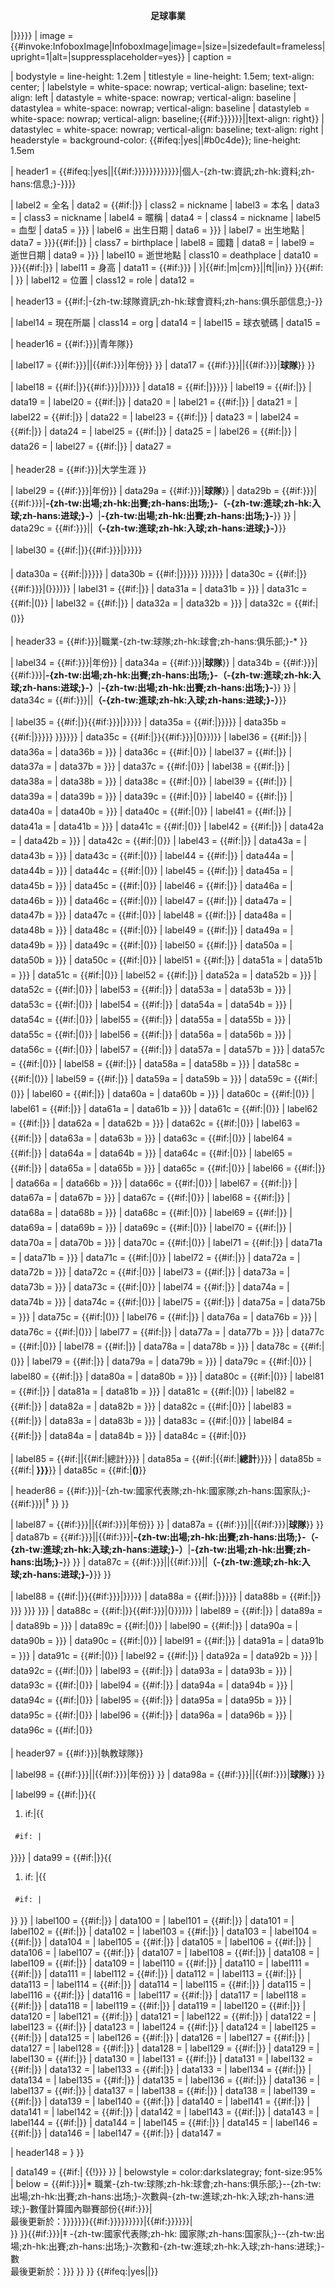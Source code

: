 {{Infobox3cols
| child       = {{Yesno|{{{embed|no}}}}}
| bodyclass   = vcard
| titleclass  = fn
| title       = {{#ifeq:{{Yesno|{{{embed|no}}}}}|yes|{{#if:{{{header-color|}}}|<hr style="background-color: {{{header-color|transparent}}}; height: 3px;" />|}}<div style="text-align: center;">'''足球事業'''</div>|{{{name|<includeonly>{{{playername|{{PAGENAMEBASE}} }}}</includeonly>}}}}}
| image       = {{#invoke:InfoboxImage|InfoboxImage|image={{{image|}}}|size={{{image_size|}}}|sizedefault=frameless|upright=1|alt={{{alt|}}}|suppressplaceholder=yes}}
| caption     = {{{caption|}}}

| bodystyle   = line-height: 1.2em
| titlestyle  = line-height: 1.5em; text-align: center;
| labelstyle  = white-space: nowrap; vertical-align: baseline; text-align: left
| datastyle   = white-space: nowrap; vertical-align: baseline
| datastylea  = white-space: nowrap; vertical-align: baseline
| datastyleb  = white-space: nowrap; vertical-align: baseline;{{#if:{{{caps(goals)1|{{{caps(goals)|}}}}}}{{{nationalcaps(goals)1|{{{nationalcaps(goals)|}}}}}}||text-align: right}}
| datastylec  = white-space: nowrap; vertical-align: baseline; text-align: right
| headerstyle = background-color: {{#ifeq:{{Yesno|{{{embed|no}}}}}|yes|{{{header-color|transparent}}}|#b0c4de}}; line-height: 1.5em

| header1     = {{#ifeq:{{Yesno|{{{embed|no}}}}}|yes||{{#if:{{{fullname|}}}{{{birth_date|{{{dateofbirth|}}}}}}{{{birth_place|{{{countryofbirth|}}}}}}{{{cityofbirth|}}}{{{death_date|{{{dateofdeath|}}}}}}{{{death_place|{{{countryofdeath|}}}}}}{{{cityofdeath|}}}{{{height|}}}{{{position|}}}|個人-{zh-tw:資訊;zh-hk:資料;zh-hans:信息;}-}}}}

| label2      = 全名
| data2       = {{#if:{{{fullname|}}}|<span style="white-space:normal;">{{{fullname|}}}</span>}}
| class2      = nickname
| label3      = 本名
| data3       = {{{birth_name|}}}
| class3      = nickname
| label4      = 暱稱
| data4       = {{{nickname|}}}
| class4      = nickname
| label5      = 血型
| data5       = {{{blood_type|{{{bloodtype|}}}}}}
| label6      = 出生日期
| data6       = {{{birth_date|{{{dateofbirth|}}}}}}
| label7      = 出生地點
| data7       = {{{birth_place|{{{countryofbirth|}}}}}}{{#if:{{{cityofbirth|}}}|{{{cityofbirth}}}}}
| class7      = birthplace
| label8      = 國籍
| data8       = {{{country|}}}
| label9      = 逝世日期
| data9       = {{{death_date|{{{dateofdeath|}}}}}}
| label10     = 逝世地點
| class10     = deathplace
| data10      = {{{death_place|{{{countryofdeath|}}}}}}{{#if:{{{cityofdeath|}}}|{{{cityofdeath}}}}} 
| label11     = 身高
| data11      = {{#if:{{{height_m|{{{height_cm|}}}}}}{{{height_ft|}}}{{{height_in|}}} | {{convinfobox|{{{height_m|{{{height_cm|}}}}}}|{{#if:{{{height_m|}}}|m|cm}}|{{{height_ft|}}}|ft|{{{height_in|}}}|in}} }}{{#if:{{{height|}}} | {{infobox person/height|{{{height|}}}}} }}
| label12     = 位置
| class12     = role
| data12      = {{{position|}}}

| header13    = {{#if:{{{currentclub|}}}|-{zh-tw:球隊資訊;zh-hk:球會資料;zh-hans:俱乐部信息;}-}}

| label14     = 現在所屬
| class14     = org
| data14      = {{{currentclub|}}}
| label15     = 球衣號碼
| data15      = {{{clubnumber|}}}

| header16    = {{#if:{{{youthclubs1|{{{youthclubs|}}}}}}|青年隊}}

| label17     = {{#if:{{{clubs1|{{{clubs|}}}}}}||{{#if:{{{youthyears1|{{{youthyears|}}}}}}|年份}} }}
| data17      = {{#if:{{{clubs1|{{{clubs|}}}}}}||{{#if:{{{youthclubs1|{{{youthclubs|}}}}}}|'''球隊'''}} }}

| label18     = {{#if:{{{youthclubs|}}}|<span style="line-height:1.7em">}}{{#if:{{{youthclubs1|{{{youthclubs|}}}}}}|<span style="font-weight:normal">{{{youthyears1|{{{youthyears|–}}}}}}</span>}}
| data18      = {{#if:{{{youthclubs|}}}|<span style="line-height:1.7em">}}{{{youthclubs1|{{{youthclubs|}}}}}}
| label19     = {{#if:{{{youthclubs2|}}}|<span style="font-weight:normal">{{{youthyears2|–}}}</span>}}
| data19      = {{{youthclubs2|}}}
| label20     = {{#if:{{{youthclubs3|}}}|<span style="font-weight:normal">{{{youthyears3|–}}}</span>}}
| data20      = {{{youthclubs3|}}}
| label21     = {{#if:{{{youthclubs4|}}}|<span style="font-weight:normal">{{{youthyears4|–}}}</span>}}
| data21      = {{{youthclubs4|}}}
| label22     = {{#if:{{{youthclubs5|}}}|<span style="font-weight:normal">{{{youthyears5|–}}}</span>}}
| data22      = {{{youthclubs5|}}}
| label23     = {{#if:{{{youthclubs6|}}}|<span style="font-weight:normal">{{{youthyears6|–}}}</span>}}
| data23      = {{{youthclubs6|}}}
| label24     = {{#if:{{{youthclubs7|}}}|<span style="font-weight:normal">{{{youthyears7|–}}}</span>}}
| data24      = {{{youthclubs7|}}}
| label25     = {{#if:{{{youthclubs8|}}}|<span style="font-weight:normal">{{{youthyears8|–}}}</span>}}
| data25      = {{{youthclubs8|}}}
| label26     = {{#if:{{{youthclubs9|}}}|<span style="font-weight:normal">{{{youthyears9|–}}}</span>}}
| data26      = {{{youthclubs9|}}}
| label27     = {{#if:{{{youthclubs10|}}}|<span style="font-weight:normal">{{{youthyears10|–}}}</span>}}
| data27      = {{{youthclubs10|}}}

| header28	= {{#if:{{{college1|{{{colleges|}}}}}}|大学生涯 }}

| label29     = {{#if:{{{college1|{{{colleges|}}}}}}|年份}}
| data29a     = {{#if:{{{college1|{{{colleges|}}}}}}|'''球隊'''}}
| data29b     = {{#if:{{{college1|{{{colleges|}}}}}}|{{#if:{{{collegecaps(goals)1|{{{collegecaps(goals)|}}}}}}|'''-{zh-tw:出場;zh-hk:出賽;zh-hans:出场;}-（-{zh-tw:進球;zh-hk:入球;zh-hans:进球;}-）'''|'''-{zh-tw:出場;zh-hk:出賽;zh-hans:出场;}-'''}} }}
| data29c     = {{#if:{{{collegecaps(goals)1|{{{collegecaps(goals)|}}}}}}||'''（-{zh-tw:進球;zh-hk:入球;zh-hans:进球;}-）'''}}

| label30     = {{#if:{{{colleges|}}}|<span style="line-height:1.7em">}}{{#if:{{{college1|{{{colleges|}}}}}}|<span style="font-weight:normal">{{{collegeyears1|{{{collegeyears|–}}}}}}</span>}}

| data30a     = {{#if:{{{colleges|}}}|<span style="line-height:1.7em">}}{{{college1|{{{colleges|}}}}}}
| data30b     = {{#if:{{{colleges|}}}|<span style="line-height:1.7em">}}{{{collegecaps1| {{{collegecaps|{{{collegecaps(goals)1|{{{collegecaps(goals)|}}}}}} }}}}}}
| data30c     = {{#if:{{{colleges|}}}|<span style="line-height:1.7em">}}{{#if:{{{collegegoals1|{{{collegegoals|}}}}}}|({{{collegegoals1|{{{collegegoals|}}}}}})}}
| label31     = {{#if:{{{college2|}}}|<span style="font-weight:normal">{{{collegeyears2|–}}}</span>}}
| data31a     = {{{college2|}}}
| data31b     = {{{collegecaps2|{{{collegecaps(goals)2|}}} }}}
| data31c     = {{#if:{{{collegegoals2|}}}|({{{collegegoals2}}})}}
| label32     = {{#if:{{{college3|}}}|<span style="font-weight:normal">{{{collegeyears3|–}}}</span>}}
| data32a     = {{{college3|}}}
| data32b     = {{{collegecaps3|{{{collegecaps(goals)3|}}} }}}
| data32c     = {{#if:{{{collegegoals3|}}}|({{{collegegoals3}}})}}

| header33	= {{#if:{{{clubs1|{{{clubs|}}}}}}|職業-{zh-tw:球隊;zh-hk:球會;zh-hans:俱乐部;}-* }}

| label34 	= {{#if:{{{clubs1|{{{clubs|}}}}}}|年份}}
| data34a	= {{#if:{{{clubs1|{{{clubs|}}}}}}|'''球隊'''}}
| data34b	= {{#if:{{{clubs1|{{{clubs|}}}}}}|{{#if:{{{caps(goals)1|{{{caps(goals)|}}}}}}|'''-{zh-tw:出場;zh-hk:出賽;zh-hans:出场;}-（-{zh-tw:進球;zh-hk:入球;zh-hans:进球;}-）'''|'''-{zh-tw:出場;zh-hk:出賽;zh-hans:出场;}-'''}} }}
| data34c	= {{#if:{{{caps(goals)1|{{{caps(goals)|}}}}}}||'''（-{zh-tw:進球;zh-hk:入球;zh-hans:进球;}-）'''}}

| label35 	= {{#if:{{{clubs|}}}|<span style="line-height:1.7em">}}{{#if:{{{clubs1|{{{clubs|}}}}}}|<span style="font-weight:normal">{{{years1|{{{years|–}}}}}}</span>}}
| data35a	= {{#if:{{{clubs|}}}|<span style="line-height:1.7em">}}{{{clubs1|{{{clubs|}}}}}}
| data35b	= {{#if:{{{clubs|}}}|<span style="line-height:1.7em">}}{{{caps1| {{{caps|{{{caps(goals)1|{{{caps(goals)|}}}}}} }}}}}}
| data35c	= {{#if:{{{clubs|}}}|<span style="line-height:1.7em">}}{{#if:{{{goals1|{{{goals|}}}}}}|({{{goals1|{{{goals|}}}}}})}}
| label36 	= {{#if:{{{clubs2|}}}|<span style="font-weight:normal">{{{years2|–}}}</span>}}
| data36a	= {{{clubs2|}}}
| data36b	= {{{caps2|{{{caps(goals)2|}}} }}}
| data36c	= {{#if:{{{goals2|}}}|({{{goals2}}})}}
| label37 	= {{#if:{{{clubs3|}}}|<span style="font-weight:normal">{{{years3|–}}}</span>}}
| data37a	= {{{clubs3|}}}
| data37b	= {{{caps3|{{{caps(goals)3|}}} }}}
| data37c	= {{#if:{{{goals3|}}}|({{{goals3}}})}}
| label38 	= {{#if:{{{clubs4|}}}|<span style="font-weight:normal">{{{years4|–}}}</span>}}
| data38a	= {{{clubs4|}}}
| data38b	= {{{caps4|{{{caps(goals)4|}}} }}}
| data38c	= {{#if:{{{goals4|}}}|({{{goals4}}})}}
| label39 	= {{#if:{{{clubs5|}}}|<span style="font-weight:normal">{{{years5|–}}}</span>}}
| data39a	= {{{clubs5|}}}
| data39b	= {{{caps5|{{{caps(goals)5|}}} }}}
| data39c	= {{#if:{{{goals5|}}}|({{{goals5}}})}}
| label40 	= {{#if:{{{clubs6|}}}|<span style="font-weight:normal">{{{years6|–}}}</span>}}
| data40a	= {{{clubs6|}}}
| data40b	= {{{caps6|{{{caps(goals)6|}}} }}}
| data40c	= {{#if:{{{goals6|}}}|({{{goals6}}})}}
| label41 	= {{#if:{{{clubs7|}}}|<span style="font-weight:normal">{{{years7|–}}}</span>}}
| data41a	= {{{clubs7|}}}
| data41b	= {{{caps7|{{{caps(goals)7|}}} }}}
| data41c	= {{#if:{{{goals7|}}}|({{{goals7}}})}}
| label42 	= {{#if:{{{clubs8|}}}|<span style="font-weight:normal">{{{years8|–}}}</span>}}
| data42a	= {{{clubs8|}}}
| data42b	= {{{caps8|{{{caps(goals)8|}}} }}}
| data42c	= {{#if:{{{goals8|}}}|({{{goals8}}})}}
| label43 	= {{#if:{{{clubs9|}}}|<span style="font-weight:normal">{{{years9|–}}}</span>}}
| data43a	= {{{clubs9|}}}
| data43b	= {{{caps9|{{{caps(goals)9|}}} }}}
| data43c	= {{#if:{{{goals9|}}}|({{{goals9}}})}}
| label44 	= {{#if:{{{clubs10|}}}|<span style="font-weight:normal">{{{years10|–}}}</span>}}
| data44a	= {{{clubs10|}}}
| data44b	= {{{caps10|{{{caps(goals)10|}}} }}}
| data44c	= {{#if:{{{goals10|}}}|({{{goals10}}})}}
| label45 	= {{#if:{{{clubs11|}}}|<span style="font-weight:normal">{{{years11|–}}}</span>}}
| data45a	= {{{clubs11|}}}
| data45b	= {{{caps11|{{{caps(goals)11|}}} }}}
| data45c	= {{#if:{{{goals11|}}}|({{{goals11}}})}}
| label46 	= {{#if:{{{clubs12|}}}|<span style="font-weight:normal">{{{years12|–}}}</span>}}
| data46a	= {{{clubs12|}}}
| data46b	= {{{caps12|{{{caps(goals)12|}}} }}}
| data46c	= {{#if:{{{goals12|}}}|({{{goals12}}})}}
| label47 	= {{#if:{{{clubs13|}}}|<span style="font-weight:normal">{{{years13|–}}}</span>}}
| data47a	= {{{clubs13|}}}
| data47b	= {{{caps13|{{{caps(goals)13|}}} }}}
| data47c	= {{#if:{{{goals13|}}}|({{{goals13}}})}}
| label48 	= {{#if:{{{clubs14|}}}|<span style="font-weight:normal">{{{years14|–}}}</span>}}
| data48a	= {{{clubs14|}}}
| data48b	= {{{caps14|{{{caps(goals)14|}}} }}}
| data48c	= {{#if:{{{goals14|}}}|({{{goals14}}})}}
| label49 	= {{#if:{{{clubs15|}}}|<span style="font-weight:normal">{{{years15|–}}}</span>}}
| data49a	= {{{clubs15|}}}
| data49b	= {{{caps15|{{{caps(goals)15|}}} }}}
| data49c	= {{#if:{{{goals15|}}}|({{{goals15}}})}}
| label50 	= {{#if:{{{clubs16|}}}|<span style="font-weight:normal">{{{years16|–}}}</span>}}
| data50a	= {{{clubs16|}}}
| data50b	= {{{caps16|{{{caps(goals)16|}}} }}}
| data50c	= {{#if:{{{goals16|}}}|({{{goals16}}})}}
| label51 	= {{#if:{{{clubs17|}}}|<span style="font-weight:normal">{{{years17|–}}}</span>}}
| data51a	= {{{clubs17|}}}
| data51b	= {{{caps17|{{{caps(goals)17|}}} }}}
| data51c	= {{#if:{{{goals17|}}}|({{{goals17}}})}}
| label52 	= {{#if:{{{clubs18|}}}|<span style="font-weight:normal">{{{years18|–}}}</span>}}
| data52a	= {{{clubs18|}}}
| data52b	= {{{caps18|{{{caps(goals)18|}}} }}}
| data52c	= {{#if:{{{goals18|}}}|({{{goals18}}})}}
| label53 	= {{#if:{{{clubs19|}}}|<span style="font-weight:normal">{{{years19|–}}}</span>}}
| data53a	= {{{clubs19|}}}
| data53b	= {{{caps19|{{{caps(goals)19|}}} }}}
| data53c	= {{#if:{{{goals19|}}}|({{{goals19}}})}}
| label54 	= {{#if:{{{clubs20|}}}|<span style="font-weight:normal">{{{years20|–}}}</span>}}
| data54a	= {{{clubs20|}}}
| data54b	= {{{caps20|{{{caps(goals)20|}}} }}}
| data54c	= {{#if:{{{goals20|}}}|({{{goals20}}})}}
| label55 	= {{#if:{{{clubs21|}}}|<span style="font-weight:normal">{{{years21|–}}}</span>}}
| data55a	= {{{clubs21|}}}
| data55b	= {{{caps21|{{{caps(goals)21|}}} }}}
| data55c	= {{#if:{{{goals21|}}}|({{{goals21}}})}}
| label56 	= {{#if:{{{clubs22|}}}|<span style="font-weight:normal">{{{years22|–}}}</span>}}
| data56a	= {{{clubs22|}}}
| data56b	= {{{caps22|{{{caps(goals)22|}}} }}}
| data56c	= {{#if:{{{goals22|}}}|({{{goals22}}})}}
| label57 	= {{#if:{{{clubs23|}}}|<span style="font-weight:normal">{{{years23|–}}}</span>}}
| data57a	= {{{clubs23|}}}
| data57b	= {{{caps23|{{{caps(goals)23|}}} }}}
| data57c	= {{#if:{{{goals23|}}}|({{{goals23}}})}}
| label58 	= {{#if:{{{clubs24|}}}|<span style="font-weight:normal">{{{years24|–}}}</span>}}
| data58a	= {{{clubs24|}}}
| data58b	= {{{caps24|{{{caps(goals)24|}}} }}}
| data58c	= {{#if:{{{goals24|}}}|({{{goals24}}})}}
| label59 	= {{#if:{{{clubs25|}}}|<span style="font-weight:normal">{{{years25|–}}}</span>}}
| data59a	= {{{clubs25|}}}
| data59b	= {{{caps25|{{{caps(goals)25|}}} }}}
| data59c	= {{#if:{{{goals25|}}}|({{{goals25}}})}}
| label60 	= {{#if:{{{clubs26|}}}|<span style="font-weight:normal">{{{years26|–}}}</span>}}
| data60a	= {{{clubs26|}}}
| data60b	= {{{caps26|{{{caps(goals)26|}}} }}}
| data60c	= {{#if:{{{goals26|}}}|({{{goals26}}})}}
| label61 	= {{#if:{{{clubs27|}}}|<span style="font-weight:normal">{{{years27|–}}}</span>}}
| data61a	= {{{clubs27|}}}
| data61b	= {{{caps27|{{{caps(goals)27|}}} }}}
| data61c	= {{#if:{{{goals27|}}}|({{{goals27}}})}}
| label62 	= {{#if:{{{clubs28|}}}|<span style="font-weight:normal">{{{years28|–}}}</span>}}
| data62a	= {{{clubs28|}}}
| data62b	= {{{caps28|{{{caps(goals)28|}}} }}}
| data62c	= {{#if:{{{goals28|}}}|({{{goals28}}})}}
| label63 	= {{#if:{{{clubs29|}}}|<span style="font-weight:normal">{{{years29|–}}}</span>}}
| data63a	= {{{clubs29|}}}
| data63b	= {{{caps29|{{{caps(goals)29|}}} }}}
| data63c	= {{#if:{{{goals29|}}}|({{{goals29}}})}}
| label64 	= {{#if:{{{clubs30|}}}|<span style="font-weight:normal">{{{years30|–}}}</span>}}
| data64a	= {{{clubs30|}}}
| data64b	= {{{caps30|{{{caps(goals)30|}}} }}}
| data64c	= {{#if:{{{goals30|}}}|({{{goals30}}})}}
| label65 	= {{#if:{{{clubs31|}}}|<span style="font-weight:normal">{{{years31|–}}}</span>}}
| data65a	= {{{clubs31|}}}
| data65b	= {{{caps31|{{{caps(goals)31|}}} }}}
| data65c	= {{#if:{{{goals31|}}}|({{{goals31}}})}}
| label66 	= {{#if:{{{clubs32|}}}|<span style="font-weight:normal">{{{years32|–}}}</span>}}
| data66a	= {{{clubs32|}}}
| data66b	= {{{caps32|{{{caps(goals)32|}}} }}}
| data66c	= {{#if:{{{goals32|}}}|({{{goals32}}})}}
| label67 	= {{#if:{{{clubs33|}}}|<span style="font-weight:normal">{{{years33|–}}}</span>}}
| data67a	= {{{clubs33|}}}
| data67b	= {{{caps33|{{{caps(goals)33|}}} }}}
| data67c	= {{#if:{{{goals33|}}}|({{{goals33}}})}}
| label68 	= {{#if:{{{clubs34|}}}|<span style="font-weight:normal">{{{years34|–}}}</span>}}
| data68a	= {{{clubs34|}}}
| data68b	= {{{caps34|{{{caps(goals)34|}}} }}}
| data68c	= {{#if:{{{goals34|}}}|({{{goals34}}})}}
| label69 	= {{#if:{{{clubs35|}}}|<span style="font-weight:normal">{{{years35|–}}}</span>}}
| data69a	= {{{clubs35|}}}
| data69b	= {{{caps35|{{{caps(goals)35|}}} }}}
| data69c	= {{#if:{{{goals35|}}}|({{{goals35}}})}}
| label70 	= {{#if:{{{clubs36|}}}|<span style="font-weight:normal">{{{years36|–}}}</span>}}
| data70a	= {{{clubs36|}}}
| data70b	= {{{caps36|{{{caps(goals)36|}}} }}}
| data70c	= {{#if:{{{goals36|}}}|({{{goals36}}})}}
| label71 	= {{#if:{{{clubs37|}}}|<span style="font-weight:normal">{{{years37|–}}}</span>}}
| data71a	= {{{clubs37|}}}
| data71b	= {{{caps37|{{{caps(goals)37|}}} }}}
| data71c	= {{#if:{{{goals37|}}}|({{{goals37}}})}}
| label72 	= {{#if:{{{clubs38|}}}|<span style="font-weight:normal">{{{years38|–}}}</span>}}
| data72a	= {{{clubs38|}}}
| data72b	= {{{caps38|{{{caps(goals)38|}}} }}}
| data72c	= {{#if:{{{goals38|}}}|({{{goals38}}})}}
| label73 	= {{#if:{{{clubs39|}}}|<span style="font-weight:normal">{{{years39|–}}}</span>}}
| data73a	= {{{clubs39|}}}
| data73b	= {{{caps39|{{{caps(goals)39|}}} }}}
| data73c	= {{#if:{{{goals39|}}}|({{{goals39}}})}}
| label74 	= {{#if:{{{clubs40|}}}|<span style="font-weight:normal">{{{years40|–}}}</span>}}
| data74a	= {{{clubs40|}}}
| data74b	= {{{caps40|{{{caps(goals)40|}}} }}}
| data74c	= {{#if:{{{goals40|}}}|({{{goals40}}})}}
| label75 	= {{#if:{{{clubs41|}}}|<span style="font-weight:normal">{{{years41|–}}}</span>}}
| data75a	= {{{clubs41|}}}
| data75b	= {{{caps41|{{{caps(goals)41|}}} }}}
| data75c	= {{#if:{{{goals41|}}}|({{{goals41}}})}}
| label76 	= {{#if:{{{clubs42|}}}|<span style="font-weight:normal">{{{years42|–}}}</span>}}
| data76a	= {{{clubs42|}}}
| data76b	= {{{caps42|{{{caps(goals)42|}}} }}}
| data76c	= {{#if:{{{goals42|}}}|({{{goals42}}})}}
| label77 	= {{#if:{{{clubs43|}}}|<span style="font-weight:normal">{{{years43|–}}}</span>}}
| data77a	= {{{clubs43|}}}
| data77b	= {{{caps43|{{{caps(goals)43|}}} }}}
| data77c	= {{#if:{{{goals43|}}}|({{{goals43}}})}}
| label78 	= {{#if:{{{clubs44|}}}|<span style="font-weight:normal">{{{years44|–}}}</span>}}
| data78a	= {{{clubs44|}}}
| data78b	= {{{caps44|{{{caps(goals)44|}}} }}}
| data78c	= {{#if:{{{goals44|}}}|({{{goals44}}})}}
| label79 	= {{#if:{{{clubs45|}}}|<span style="font-weight:normal">{{{years45|–}}}</span>}}
| data79a	= {{{clubs45|}}}
| data79b	= {{{caps45|{{{caps(goals)45|}}} }}}
| data79c	= {{#if:{{{goals45|}}}|({{{goals45}}})}}
| label80 	= {{#if:{{{clubs46|}}}|<span style="font-weight:normal">{{{years46|–}}}</span>}}
| data80a	= {{{clubs46|}}}
| data80b	= {{{caps46|{{{caps(goals)46|}}} }}}
| data80c	= {{#if:{{{goals46|}}}|({{{goals46}}})}}
| label81 	= {{#if:{{{clubs47|}}}|<span style="font-weight:normal">{{{years47|–}}}</span>}}
| data81a	= {{{clubs47|}}}
| data81b	= {{{caps47|{{{caps(goals)47|}}} }}}
| data81c	= {{#if:{{{goals47|}}}|({{{goals47}}})}}
| label82 	= {{#if:{{{clubs48|}}}|<span style="font-weight:normal">{{{years48|–}}}</span>}}
| data82a	= {{{clubs48|}}}
| data82b	= {{{caps48|{{{caps(goals)48|}}} }}}
| data82c	= {{#if:{{{goals48|}}}|({{{goals48}}})}}
| label83 	= {{#if:{{{clubs49|}}}|<span style="font-weight:normal">{{{years49|–}}}</span>}}
| data83a	= {{{clubs49|}}}
| data83b	= {{{caps49|{{{caps(goals)49|}}} }}}
| data83c	= {{#if:{{{goals49|}}}|({{{goals49}}})}}
| label84 	= {{#if:{{{clubs50|}}}|<span style="font-weight:normal">{{{years50|–}}}</span>}}
| data84a	= {{{clubs50|}}}
| data84b	= {{{caps50|{{{caps(goals)50|}}} }}}
| data84c	= {{#if:{{{goals50|}}}|({{{goals50}}})}}

| label85 	= {{#if:{{{totalyears|}}}|{{{totalyears}}}|{{#if:{{{totalcaps|}}}{{{totalcaps(goals)|}}}|總計}}}}
| data85a	= {{#if:{{{totalyears|}}}|{{#if:{{{totalcaps|}}}{{{totalcaps(goals)|}}}|'''總計'''}}}}
| data85b	= {{#if:{{{totalcaps|}}}{{{totalcaps(goals)|}}}|'''{{{totalcaps|{{{totalcaps(goals)}}} }}}'''}}
| data85c	= {{#if:{{{totalgoals|}}}|'''({{{totalgoals}}})'''}}

| header86	= {{#if:{{{nationalteam1|{{{nationalteam|}}}}}}|-{zh-tw:國家代表隊;zh-hk:國家隊;zh-hans:国家队;}-{{#if:{{{ntupdate|{{{nationalteam-update|}}}}}}|<sup>‡</sup> }} }}

| label87 	= {{#if:{{{clubs1|{{{clubs|}}}}}}||{{#if:{{{nationalyears1|{{{nationalyears|}}}}}}|年份}} }}
| data87a	= {{#if:{{{clubs1|{{{clubs|}}}}}}||{{#if:{{{nationalteam1|{{{nationalteam|}}}}}}|'''球隊'''}} }}
| data87b	= {{#if:{{{clubs1|{{{clubs|}}}}}}||{{#if:{{{nationalcaps(goals)1|{{{nationalcaps(goals)|}}}}}}|'''-{zh-tw:出場;zh-hk:出賽;zh-hans:出场;}-（-{zh-tw:進球;zh-hk:入球;zh-hans:进球;}-）'''|'''-{zh-tw:出場;zh-hk:出賽;zh-hans:出场;}-'''}} }}
| data87c	= {{#if:{{{goals1|{{{goals|}}}}}}||{{#if:{{{nationalcaps(goals)1|{{{nationalcaps(goals)|}}}}}}||'''（-{zh-tw:進球;zh-hk:入球;zh-hans:进球;}-）'''}} }}

| label88 	= {{#if:{{{nationalteam|}}}|<span style="line-height:1.7em">}}{{#if:{{{nationalteam1|{{{nationalteam|}}}}}}|<span style="font-weight:normal">{{{nationalyears1|{{{nationalyears|–}}}}}}</span>}}
| data88a	= {{#if:{{{nationalteam|}}}|<span style="line-height:1.7em">}}{{{nationalteam1|{{{nationalteam|}}}}}}
| data88b	= {{#if:{{{nationalteam|}}}|<span style="line-height:1.7em">}}{{{nationalcaps1|{{{nationalcaps(goals)1|{{{nationalcaps|{{{nationalcaps(goals)|}}} }}} }}} }}}
| data88c	= {{#if:{{{nationalteam|}}}|<span style="line-height:1.7em">}}{{#if:{{{nationalgoals1|{{{nationalgoals|}}}}}}|({{{nationalgoals1|{{{nationalgoals|}}}}}})}}
| label89 	= {{#if:{{{nationalteam2|}}}|<span style="font-weight:normal">{{{nationalyears2|–}}}</span>}}
| data89a	= {{{nationalteam2|}}}
| data89b	= {{{nationalcaps2|{{{nationalcaps(goals)2|}}} }}}
| data89c	= {{#if:{{{nationalgoals2|}}}|({{{nationalgoals2}}})}}
| label90 	= {{#if:{{{nationalteam3|}}}|<span style="font-weight:normal">{{{nationalyears3|–}}}</span>}}
| data90a	= {{{nationalteam3|}}}
| data90b	= {{{nationalcaps3|{{{nationalcaps(goals)3|}}} }}}
| data90c	= {{#if:{{{nationalgoals3|}}}|({{{nationalgoals3}}})}}
| label91 	= {{#if:{{{nationalteam4|}}}|<span style="font-weight:normal">{{{nationalyears4|–}}}</span>}}
| data91a	= {{{nationalteam4|}}}
| data91b	= {{{nationalcaps4|{{{nationalcaps(goals)4|}}} }}}
| data91c	= {{#if:{{{nationalgoals4|}}}|({{{nationalgoals4}}})}}
| label92 	= {{#if:{{{nationalteam5|}}}|<span style="font-weight:normal">{{{nationalyears5|–}}}</span>}}
| data92a	= {{{nationalteam5|}}}
| data92b	= {{{nationalcaps5|{{{nationalcaps(goals)5|}}} }}}
| data92c	= {{#if:{{{nationalgoals5|}}}|({{{nationalgoals5}}})}}
| label93 	= {{#if:{{{nationalteam6|}}}|<span style="font-weight:normal">{{{nationalyears6|–}}}</span>}}
| data93a	= {{{nationalteam6|}}}
| data93b	= {{{nationalcaps6|{{{nationalcaps(goals)6|}}} }}}
| data93c	= {{#if:{{{nationalgoals6|}}}|({{{nationalgoals6}}})}}
| label94 	= {{#if:{{{nationalteam7|}}}|<span style="font-weight:normal">{{{nationalyears7|–}}}</span>}}
| data94a	= {{{nationalteam7|}}}
| data94b	= {{{nationalcaps7|{{{nationalcaps(goals)7|}}} }}}
| data94c	= {{#if:{{{nationalgoals7|}}}|({{{nationalgoals7}}})}}
| label95 	= {{#if:{{{nationalteam8|}}}|<span style="font-weight:normal">{{{nationalyears8|–}}}</span>}}
| data95a	= {{{nationalteam8|}}}
| data95b	= {{{nationalcaps8|{{{nationalcaps(goals)8|}}} }}}
| data95c	= {{#if:{{{nationalgoals8|}}}|({{{nationalgoals8}}})}}
| label96 	= {{#if:{{{nationalteam9|}}}|<span style="font-weight:normal">{{{nationalyears9|–}}}</span>}}
| data96a	= {{{nationalteam9|}}}
| data96b	= {{{nationalcaps9|{{{nationalcaps(goals)9|}}} }}}
| data96c	= {{#if:{{{nationalgoals9|}}}|({{{nationalgoals9}}})}}

| header97	= {{#if:{{{managerclubs1|{{{managerclubs|}}}}}}|執教球隊}}

| label98 	= {{#if:{{{clubs1|{{{clubs|}}}}}}||{{#if:{{{managerclubs1|{{{managerclubs|}}}}}}|年份}} }}
| data98a	= {{#if:{{{clubs1|{{{clubs|}}}}}}||{{#if:{{{manageryears1|{{{manageryears|}}}}}}|'''球隊'''}} }}

| label99 	= {{#if:{{{managerclubs|}}}|<span style="line-height:1.7em; font-weight:normal">{{{manageryears|–}}}</span>}}{{
#if:{{{managerclubs1|}}}|{{
  #if:{{{managerclubs|}}} |<span style="line-height:1.8em"><br></span>
}}<span style="font-weight:normal">{{{manageryears1|–}}}</span>}}
| data99	= {{#if:{{{managerclubs|}}}|<span style="line-height:1.7em">{{{managerclubs}}}</span>}}{{
#if:{{{managerclubs1|}}} |{{
  #if:{{{managerclubs|}}} |<span style="line-height:1.8em"><br></span>
}}{{{managerclubs1}}} }}
| label100	= {{#if:{{{managerclubs2|}}}|<span style="font-weight:normal">{{{manageryears2|–}}}</span>}}
| data100	= {{{managerclubs2|}}}
| label101	= {{#if:{{{managerclubs3|}}}|<span style="font-weight:normal">{{{manageryears3|–}}}</span>}}
| data101	= {{{managerclubs3|}}}
| label102	= {{#if:{{{managerclubs4|}}}|<span style="font-weight:normal">{{{manageryears4|–}}}</span>}}
| data102	= {{{managerclubs4|}}}
| label103 	= {{#if:{{{managerclubs5|}}}|<span style="font-weight:normal">{{{manageryears5|–}}}</span>}}
| data103	= {{{managerclubs5|}}}
| label104 	= {{#if:{{{managerclubs6|}}}|<span style="font-weight:normal">{{{manageryears6|–}}}</span>}}
| data104	= {{{managerclubs6|}}}
| label105 	= {{#if:{{{managerclubs7|}}}|<span style="font-weight:normal">{{{manageryears7|–}}}</span>}}
| data105	= {{{managerclubs7|}}}
| label106 	= {{#if:{{{managerclubs8|}}}|<span style="font-weight:normal">{{{manageryears8|–}}}</span>}}
| data106	= {{{managerclubs8|}}}
| label107 	= {{#if:{{{managerclubs9|}}}|<span style="font-weight:normal">{{{manageryears9|–}}}</span>}}
| data107	= {{{managerclubs9|}}}
| label108 	= {{#if:{{{managerclubs10|}}}|<span style="font-weight:normal">{{{manageryears10|–}}}</span>}}
| data108	= {{{managerclubs10|}}}
| label109 	= {{#if:{{{managerclubs11|}}}|<span style="font-weight:normal">{{{manageryears11|–}}}</span>}}
| data109	= {{{managerclubs11|}}}
| label110 	= {{#if:{{{managerclubs12|}}}|<span style="font-weight:normal">{{{manageryears12|–}}}</span>}}
| data110	= {{{managerclubs12|}}}
| label111 	= {{#if:{{{managerclubs13|}}}|<span style="font-weight:normal">{{{manageryears13|–}}}</span>}}
| data111	= {{{managerclubs13|}}}
| label112 	= {{#if:{{{managerclubs14|}}}|<span style="font-weight:normal">{{{manageryears14|–}}}</span>}}
| data112	= {{{managerclubs14|}}}
| label113 	= {{#if:{{{managerclubs15|}}}|<span style="font-weight:normal">{{{manageryears15|–}}}</span>}}
| data113	= {{{managerclubs15|}}}
| label114 	= {{#if:{{{managerclubs16|}}}|<span style="font-weight:normal">{{{manageryears16|–}}}</span>}}
| data114	= {{{managerclubs16|}}}
| label115 	= {{#if:{{{managerclubs17|}}}|<span style="font-weight:normal">{{{manageryears17|–}}}</span>}}
| data115	= {{{managerclubs17|}}}
| label116 	= {{#if:{{{managerclubs18|}}}|<span style="font-weight:normal">{{{manageryears18|–}}}</span>}}
| data116	= {{{managerclubs18|}}}
| label117 	= {{#if:{{{managerclubs19|}}}|<span style="font-weight:normal">{{{manageryears19|–}}}</span>}}
| data117	= {{{managerclubs19|}}}
| label118 	= {{#if:{{{managerclubs20|}}}|<span style="font-weight:normal">{{{manageryears20|–}}}</span>}}
| data118	= {{{managerclubs20|}}}
| label119 	= {{#if:{{{managerclubs21|}}}|<span style="font-weight:normal">{{{manageryears21|–}}}</span>}}
| data119	= {{{managerclubs21|}}}
| label120 	= {{#if:{{{managerclubs22|}}}|<span style="font-weight:normal">{{{manageryears22|–}}}</span>}}
| data120	= {{{managerclubs22|}}}
| label121 	= {{#if:{{{managerclubs23|}}}|<span style="font-weight:normal">{{{manageryears23|–}}}</span>}}
| data121	= {{{managerclubs23|}}}
| label122 	= {{#if:{{{managerclubs24|}}}|<span style="font-weight:normal">{{{manageryears24|–}}}</span>}}
| data122	= {{{managerclubs24|}}}
| label123 	= {{#if:{{{managerclubs25|}}}|<span style="font-weight:normal">{{{manageryears25|–}}}</span>}}
| data123	= {{{managerclubs25|}}}
| label124 	= {{#if:{{{managerclubs26|}}}|<span style="font-weight:normal">{{{manageryears26|–}}}</span>}}
| data124	= {{{managerclubs26|}}}
| label125 	= {{#if:{{{managerclubs27|}}}|<span style="font-weight:normal">{{{manageryears27|–}}}</span>}}
| data125	= {{{managerclubs27|}}}
| label126 	= {{#if:{{{managerclubs28|}}}|<span style="font-weight:normal">{{{manageryears28|–}}}</span>}}
| data126	= {{{managerclubs28|}}}
| label127 	= {{#if:{{{managerclubs29|}}}|<span style="font-weight:normal">{{{manageryears29|–}}}</span>}}
| data127	= {{{managerclubs29|}}}
| label128	= {{#if:{{{managerclubs30|}}}|<span style="font-weight:normal">{{{manageryears30|–}}}</span>}}
| data128 	= {{{managerclubs30|}}}
| label129	= {{#if:{{{managerclubs31|}}}|<span style="font-weight:normal">{{{manageryears31|–}}}</span>}}
| data129 	= {{{managerclubs31|}}}
| label130	= {{#if:{{{managerclubs32|}}}|<span style="font-weight:normal">{{{manageryears32|–}}}</span>}}
| data130 	= {{{managerclubs32|}}}
| label131	= {{#if:{{{managerclubs33|}}}|<span style="font-weight:normal">{{{manageryears33|–}}}</span>}}
| data131 	= {{{managerclubs33|}}}
| label132	= {{#if:{{{managerclubs34|}}}|<span style="font-weight:normal">{{{manageryears34|–}}}</span>}}
| data132 	= {{{managerclubs34|}}}
| label133	= {{#if:{{{managerclubs35|}}}|<span style="font-weight:normal">{{{manageryears35|–}}}</span>}}
| data133 	= {{{managerclubs35|}}}
| label134	= {{#if:{{{managerclubs36|}}}|<span style="font-weight:normal">{{{manageryears36|–}}}</span>}}
| data134 	= {{{managerclubs36|}}}
| label135	= {{#if:{{{managerclubs37|}}}|<span style="font-weight:normal">{{{manageryears37|–}}}</span>}}
| data135 	= {{{managerclubs37|}}}
| label136	= {{#if:{{{managerclubs38|}}}|<span style="font-weight:normal">{{{manageryears38|–}}}</span>}}
| data136 	= {{{managerclubs38|}}}
| label137	= {{#if:{{{managerclubs39|}}}|<span style="font-weight:normal">{{{manageryears39|–}}}</span>}}
| data137 	= {{{managerclubs39|}}}
| label138	= {{#if:{{{managerclubs40|}}}|<span style="font-weight:normal">{{{manageryears40|–}}}</span>}}
| data138 	= {{{managerclubs40|}}}
| label139	= {{#if:{{{managerclubs41|}}}|<span style="font-weight:normal">{{{manageryears41|–}}}</span>}}
| data139 	= {{{managerclubs41|}}}
| label140	= {{#if:{{{managerclubs42|}}}|<span style="font-weight:normal">{{{manageryears42|–}}}</span>}}
| data140 	= {{{managerclubs42|}}}
| label141	= {{#if:{{{managerclubs43|}}}|<span style="font-weight:normal">{{{manageryears43|–}}}</span>}}
| data141 	= {{{managerclubs43|}}}
| label142	= {{#if:{{{managerclubs44|}}}|<span style="font-weight:normal">{{{manageryears44|–}}}</span>}}
| data142 	= {{{managerclubs44|}}}
| label143	= {{#if:{{{managerclubs45|}}}|<span style="font-weight:normal">{{{manageryears45|–}}}</span>}}
| data143 	= {{{managerclubs45|}}}
| label144	= {{#if:{{{managerclubs46|}}}|<span style="font-weight:normal">{{{manageryears46|–}}}</span>}}
| data144 	= {{{managerclubs46|}}}
| label145	= {{#if:{{{managerclubs47|}}}|<span style="font-weight:normal">{{{manageryears47|–}}}</span>}}
| data145 	= {{{managerclubs47|}}}
| label146	= {{#if:{{{managerclubs48|}}}|<span style="font-weight:normal">{{{manageryears48|–}}}</span>}}
| data146 	= {{{managerclubs48|}}}
| label147	= {{#if:{{{managerclubs49|}}}|<span style="font-weight:normal">{{{manageryears49|–}}}</span>}}
| data147 	= {{{managerclubs49|}}}

| header148 	= {{Infobox medal templates
        |title  = {{{medaltemplates-title|榮譽}}}
        |medals = {{{medaltemplates|}}}
        |expand = {{{medaltemplates-expand|{{{show-medals|}}}}}}
}}

| data149	= {{#if:{{{module|}}}|<nowiki />
{{{!}} style="text-align:left; width:100%; margin:0; border-spacing:0"
{{!}}-
{{{module|}}}
{{!}}}
}}
| belowstyle  = color:darkslategray; font-size:95%
| below       = {{#if:{{{clubs1|{{{clubs|}}}}}}|<nowiki>*</nowiki> 職業-{zh-tw:球隊;zh-hk:球會;zh-hans:俱乐部;}--{zh-tw:出場;zh-hk:出賽;zh-hans:出场;}-次數與-{zh-tw:進球;zh-hk:入球;zh-hans:进球;}-數僅計算國內聯賽部份{{#if:{{{pcupdate|{{{club-update|}}}}}}|<br />最後更新於：{{{pcupdate|{{{club-update}}}}}}}}}}{{#if:{{{years1|{{{years|}}}}}}{{{clubs1|{{{clubs|}}}}}}{{{nationalteam1|{{{nationalteam|}}}}}}|{{#if:{{{ntupdate|{{{nationalteam-update|}}}}}}{{{years1|{{{years|}}}}}}|<br />}} }}{{#if:{{{ntupdate|{{{nationalteam-update|}}}}}}|‡ -{zh-tw:國家代表隊;zh-hk: 國家隊;zh-hans:国家队;}--{zh-tw:出場;zh-hk:出賽;zh-hans:出场;}-次數和-{zh-tw:進球;zh-hk:入球;zh-hans:进球;}-數<br />最後更新於：{{{ntupdate|{{{nationalteam-update}}}}}} }}
}}<includeonly><!--
-->{{#ifeq:{{Yesno|{{{embed|no}}}}}|yes||{{Wikidata image|1={{{image|}}}|2={{{nocat_wdimage|}}} }}}}<!--
--></includeonly><noinclude>
{{documentation}}
</noinclude>